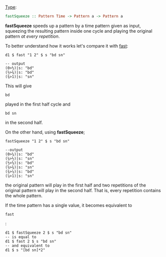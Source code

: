 [[Type signatures|Type]]: <syntaxhighlight lang="haskell" inline>fastSqueeze :: Pattern Time -> Pattern a -> Pattern a</syntaxhighlight>

'''fastSqueeze''' speeds up a pattern by a time pattern given as input, squeezing the resulting pattern inside one cycle and playing the original pattern ''at every repetition''. 

To better understand how it works let's compare it with [[fast]]:

<source>
d1 $ fast "1 2" $ s "bd sn"

-- output
(0>½)|s: "bd"
(½>¾)|s: "bd"
(¾>1)|s: "sn"
</source>
This will give <source inline>bd</source> played in the first half cycle and <source inline>bd sn</source> in the second half.

On the other hand, using '''fastSqueeze''';
<source>
fastSqueeze "1 2" $ s "bd sn"

--output
(0>¼)|s: "bd"
(¼>½)|s: "sn"
(½>⅝)|s: "bd"
(⅝>¾)|s: "sn"
(¾>⅞)|s: "bd"
(⅞>1)|s: "sn"
</source>
the original pattern will play in the first half and two repetitions of the original pattern will play in the second half. That is, every repetition contains the whole pattern.

If the time pattern has a single value, it becomes equivalent to <source inline>fast</source>:
<source>
d1 $ fastSqueeze 2 $ s "bd sn"
-- is equal to
d1 $ fast 2 $ s "bd sn"
-- and equivalent to
d1 $ s "[bd sn]*2"
</source>